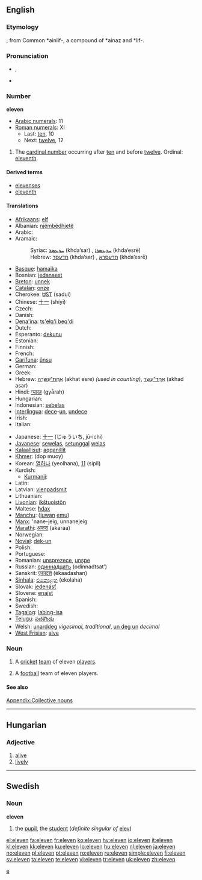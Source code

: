 {{wikipedia}}
==English==

===Etymology===
{{etyl|ang}} {{term|endleofan|lang=ang}}; from Common {{etyl|gem}} *ainlif-, a compound of *ainaz and *lif-.

===Pronunciation===
* {{a|UK}} {{IPA|/ɪˈlɛvən/|/əˈlɛvən/}}, {{SAMPA|/I"lEv@n/|/@"lEv@n/}}
* {{audio|en-us-eleven.ogg|Audio (US)}}

===Number===
'''eleven'''

* [[w:Arabic numerals|Arabic numerals]]: 11
* [[w:Roman numerals|Roman numerals]]: XI
** Last: [[ten]], 10
** Next: [[twelve]], 12

# The [[cardinal number]] occurring after [[ten]] and before [[twelve]]. Ordinal: [[eleventh]].

====Derived terms====
* [[elevenses]]
* [[eleventh]]

====Translations====
{{trans-top|the cardinal number occurring after ten and before twelve}}
* [[Afrikaans]]: [[elf]]
* Albanian: [[njëmbëdhjetë]]
* Arabic: {{Arab|[[احدى عشر]]}} {{IPAchar|(’éħda ʕáshar)}}
* Aramaic:
*: Syriac: [[ܚܕܥܣܪ]] (khda‘sar) {{m}}, [[ܚܕܥܣܪܐ]] (khda‘esrē) {{f}}
*: Hebrew: [[חדעסר]] (khda‘sar) {{m}}, [[חדעסרא]] (khda‘esrē) {{f}}
* [[Basque]]: [[hamaika]]
* Bosnian: [[jedanaest]]
* [[Breton]]: [[unnek]]
* [[Catalan]]: [[onze]]
* Cherokee: [[ᏌᏚᎢ]] (sadui)
* Chinese: [[十一]] (shíyī)
* Czech: {{t-|cs|jedenáct}}
* Danish: {{t+|da|elleve}}
* [[Dena'ina]]: [[ts'ełq'i beq'di]]
* Dutch: {{t+|nl|elf}}
* Esperanto: [[dekunu]]
* Estonian: {{t-|et|üksteist}}
* Finnish: {{t+|fi|yksitoista}}
* French: {{t+|fr|onze}}
* [[Garífuna]]: [[ûnsu]]
* German: {{t+|de|elf}}
* Greek: {{t+|el|έντεκα|tr=éndeka|sc=Grek}}
* Hebrew: [[אחת עשרה|אַחַת־עֶשְׂרֵה]] (akhat esre) {{f}} ''(used in counting)'', [[אחד עשר|אַחַד־עָשָׂר]] (akhad asar) {{m}}
* Hindi: [[ग्यारह]] (gyārah)
* Hungarian: {{t+|hu|tizenegy}}
* Indonesian: [[sebelas]]
* [[Interlingua]]: [[dece]]-[[un]], [[undece]]
* Irish: {{t+|ga|aon déag|xs=Irish}}
* Italian: {{t+|it|undici}}
{{trans-mid}}
* Japanese: [[十一]] (じゅういち, jū-ichi)
* [[Javanese]]: [[sewelas]], [[setunggal]] [[welas]]
* [[Kalaallisut]]: [[aqqanillit]]
* [[Khmer]]: {{Khmr|[[ដប់‌មួយ]]}} (dop muoy)
* Korean: [[열하나]] (yeolhana), [[11]] (sipil)
* Kurdish:
** [[Kurmanji]]: {{t|ku|yazde}}
* Latin: {{t-|la|undecem}}
* Latvian: [[vienpadsmit]]
* Lithuanian: {{t+|lt|vienuolika|f|xs=Lithuanian}}
* [[Livonian]]: [[ikštuoistõn]]
* Maltese: [[ħdax]]
* [[Manchu]]: ([[juwan]] [[emu]])
* [[Manx]]: 'nane-jeig, unnanejeig
* [[Marathi]]: [[अकरा]] (akaraa)
* Norwegian: {{t+|no|elleve}}
* [[Novial]]: [[dek-un]]
* Polish: {{t+|pl|jedenaście}}
* Portuguese: {{t+|pt|onze}}
* Romanian: [[unsprezece]], [[unşpe]] {{italbrac|informal}}
* Russian: [[одиннадцать]] (odínnadtsat’)
* Sanskrit: [[एकादश]] (ékaadashan)
* [[Sinhala]]: [[එකොළහ]] (ekolaha)
* Slovak: [[jedenásť]]
* Slovene: [[enajst]]
* Spanish: {{t+|es|once}}
* Swedish: {{t+|sv|elva}}
* [[Tagalog]]: [[labing-isa]]
* [[Telugu]]: [[పదకొండు]]
* Welsh: [[unarddeg]] ''vigesimal, traditional'', [[un deg un]] ''decimal''
* [[West Frisian]]: [[alve]]
{{trans-bottom}}

===Noun===
{{en-noun}}

# {{cricket}} A [[cricket]] [[team]] of eleven [[player]]s.
# {{football}} A [[football]] team of eleven players.

====See also====
[[Appendix:Collective nouns]]

----

==Hungarian==

===Adjective===
{{hu-adj|ebb}}

# [[alive]]
# [[lively]]

----

==Swedish==

===Noun===
'''eleven'''

# the [[pupil]], the [[student]] (''definite singular of'' [[elev]])

[[Category:Cardinal numbers|e]]

[[el:eleven]]
[[fa:eleven]]
[[fr:eleven]]
[[ko:eleven]]
[[hy:eleven]]
[[io:eleven]]
[[it:eleven]]
[[kl:eleven]]
[[kk:eleven]]
[[ku:eleven]]
[[lo:eleven]]
[[hu:eleven]]
[[nl:eleven]]
[[ja:eleven]]
[[no:eleven]]
[[pl:eleven]]
[[pt:eleven]]
[[ro:eleven]]
[[ru:eleven]]
[[simple:eleven]]
[[fi:eleven]]
[[sv:eleven]]
[[ta:eleven]]
[[te:eleven]]
[[vi:eleven]]
[[tr:eleven]]
[[uk:eleven]]
[[zh:eleven]]